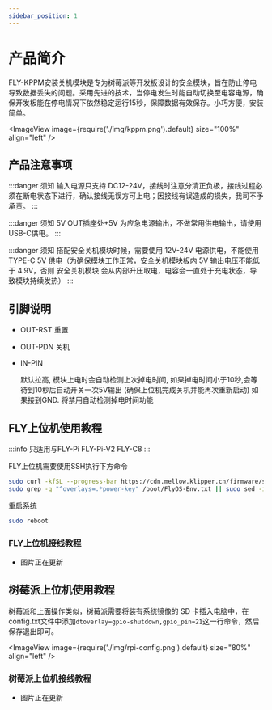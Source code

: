 ```yaml
---
sidebar_position: 1
---
```




# 产品简介

  FLY-KPPM安装关机模块是专为树莓派等开发板设计的安全模块，旨在防止停电导致数据丢失的问题。采用先进的技术，当停电发生时能自动切换至电容电源，确保开发板能在停电情况下依然稳定运行15秒，保障数据有效保存。小巧方便，安装简单。

  <ImageView image={require('./img/kppm.png').default} size="100%" align="left" />


## 产品注意事项

  :::danger 须知
  输入电源只支持 DC12-24V，接线时注意分清正负极，接线过程必须在断电状态下进行，确认接线无误方可上电；因接线有误造成的损失，我司不予承责。
  :::

  :::danger 须知
  5V OUT插座处+5V 为应急电源输出，不做常用供电输出，请使用 USB-C供电。
  :::

  :::danger 须知
  搭配安全关机模块时候，需要使用 12V-24V 电源供电，不能使用TYPE-C 5V 供电（为确保模块工作正常，安全关机模块板内 5V 输出电压不能低于 4.9V，否则 安全关机模块 会从内部升压取电，电容会一直处于充电状态，导致模块持续发热）
  :::

## 引脚说明

  * OUT-RST 重置
  * OUT-PDN 关机

  * IN-PIN 

    默认拉高, 模块上电时会自动检测上次掉电时间, 
  如果掉电时间小于10秒,会等待到10秒后自动开关一次5V输出 (确保上位机完成关机并能再次重新启动)
  如果接到GND. 将禁用自动检测掉电时间功能


## FLY上位机使用教程

  :::info
  只适用与FLY-Pi FLY-Pi-V2 FLY-C8
  :::

  FLY上位机需要使用SSH执行下方命令

  ```bash
  sudo curl -kfSL --progress-bar https://cdn.mellow.klipper.cn/firmware/sun50i-h5-power-key.dtbo -o /boot/dtb/allwinner/overlay/sun50i-h5-power-key.dtbo
  sudo grep -q "^overlays=.*power-key" /boot/FlyOS-Env.txt || sudo sed -i '/^overlays=/ s/$/ power-key/' /boot/FlyOS-Env.txt
  ```

  重启系统

  ```bash
  sudo reboot
  ```
  
### FLY上位机接线教程

  * 图片正在更新

## 树莓派上位机使用教程

  树莓派和上面操作类似，树莓派需要将装有系统镜像的 SD 卡插入电脑中，在config.txt文件中添加`dtoverlay=gpio-shutdown,gpio_pin=21`这一行命令，然后保存退出即可。

  <ImageView image={require('./img/rpi-config.png').default} size="80%" align="left" />

  
### 树莓派上位机接线教程

  * 图片正在更新